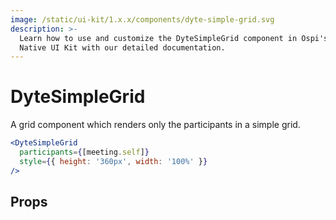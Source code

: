 ```yaml
---
image: /static/ui-kit/1.x.x/components/dyte-simple-grid.svg
description: >-
  Learn how to use and customize the DyteSimpleGrid component in Ospi's React
  Native UI Kit with our detailed documentation.
---
```


# DyteSimpleGrid

A grid component which renders only the participants in a simple grid.

```jsx
<DyteSimpleGrid
  participants={[meeting.self]}
  style={{ height: '360px', width: '100%' }}
/>
```

## Props

<PropsTable of="dyte-simple-grid" />

<head>
  <title>React Native UI Kit DyteSimpleGrid</title>
</head>
